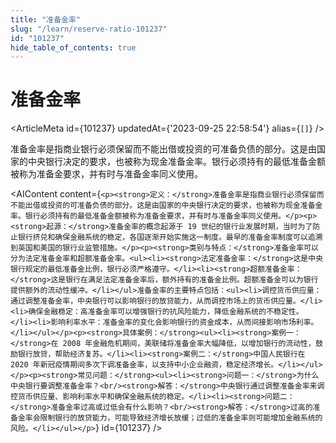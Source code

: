 ```yaml
---
title: "准备金率"
slug: "/learn/reserve-ratio-101237"
id: "101237"
hide_table_of_contents: true
---
```



# 准备金率

<ArticleMeta id={101237} updatedAt={'2023-09-25 22:58:54'} alias={`[]`} />
<div className='border-solid border-b border-t-0 my-4 border-[var(--ifm-color-gray-300)]' />

准备金率是指商业银行必须保留而不能出借或投资的可准备负债的部分。这是由国家的中央银行决定的要求，也被称为现金准备金率。银行必须持有的最低准备金额被称为准备金要求，并有时与准备金率同义使用。

<AIContent content={`<p><strong>定义：</strong>准备金率是指商业银行必须保留而不能出借或投资的可准备负债的部分。这是由国家的中央银行决定的要求，也被称为现金准备金率。银行必须持有的最低准备金额被称为准备金要求，并有时与准备金率同义使用。</p><p><strong>起源：</strong>准备金率的概念起源于 19 世纪的银行业发展时期，当时为了防止银行挤兑和确保金融系统的稳定，各国逐渐开始实施这一制度。最早的准备金率制度可以追溯到英国和美国的银行业监管措施。</p><p><strong>类别与特点：</strong>准备金率可以分为法定准备金率和超额准备金率。<ul><li><strong>法定准备金率：</strong>这是中央银行规定的最低准备金比例，银行必须严格遵守。</li><li><strong>超额准备金率：</strong>这是银行在满足法定准备金率后，额外持有的准备金比例。超额准备金可以为银行提供额外的流动性缓冲。</li></ul>准备金率的主要特点包括：<ul><li>调控货币供应量：通过调整准备金率，中央银行可以影响银行的放贷能力，从而调控市场上的货币供应量。</li><li>确保金融稳定：高准备金率可以增强银行的抗风险能力，降低金融系统的不稳定性。</li><li>影响利率水平：准备金率的变化会影响银行的资金成本，从而间接影响市场利率。</li></ul></p><p><strong>具体案例：</strong><ul><li><strong>案例一：</strong>在 2008 年金融危机期间，美联储将准备金率大幅降低，以增加银行的流动性，鼓励银行放贷，帮助经济复苏。</li><li><strong>案例二：</strong>中国人民银行在 2020 年新冠疫情期间多次下调准备金率，以支持中小企业融资，稳定经济增长。</li></ul></p><p><strong>常见问题：</strong><ul><li><strong>问题一：</strong>为什么中央银行要调整准备金率？<br/><strong>解答：</strong>中央银行通过调整准备金率来调控货币供应量、影响利率水平和确保金融系统的稳定。</li><li><strong>问题二：</strong>准备金率过高或过低会有什么影响？<br/><strong>解答：</strong>过高的准备金率会限制银行的放贷能力，可能导致经济增长放缓；过低的准备金率则可能增加金融系统的风险。</li></ul></p>`} id={101237} />

